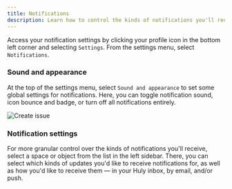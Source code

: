 ```yaml
---
title: Notifications
description: Learn how to control the kinds of notifications you'll receive from Huly.
---
```



Access your notification settings by clicking your profile icon in the bottom left corner and selecting `Settings`. From the settings menu, select `Notifications`.

### Sound and appearance

At the top of the settings menu, select `Sound and appearance` to set some global settings for notifications. Here, you can toggle notification sound, icon bounce and badge, or turn off all notifications entirely.

<Image 
src={notificationSettings} 
alt='Create issue' 
width={900}
/>

### Notification settings

For more granular control over the kinds of notifications you'll receive, select a space or object from the list in the left sidebar. There, you can select which kinds of updates you'd like to receive notifications for, as well as how you'd like to receive them — in your Huly inbox, by email, and/or push.
